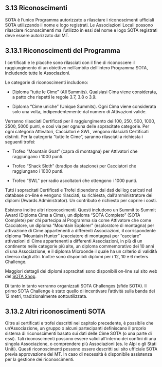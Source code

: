 ## 3.13 Riconoscimenti

SOTA è l'unico Programma autorizzato a rilasciare i riconoscimenti ufficiali SOTA utilizzando il nome e logo registrati. Le Associazioni Locali possono rilasciare riconoscimenti ma l'utilizzo in essi del nome e logo SOTA registrati deve essere autorizzato dal MT.

## 3.13.1 Riconoscimenti del Programma

I certificati e le placche sono rilasciati con il fine di riconoscere il raggiungimento di un obiettivo nell'ambito dell'intero Programma SOTA, includendo tutte le Associazioni.

Le categorie di riconoscimenti includono:

- Diploma "tutte le Cime" (All Summits). Qualsiasi Cima viene considerata, a patto che rispetti le regole 3.7, 3.8 o 3.9.

- Diploma "Cime uniche" (Unique Summits). Ogni Cima viene considerata solo una volta, indipendentemente dal numero di Attivazioni valide.

Verranno rilasciati Certificati per il raggiungimento dei 100, 250, 500, 1000, 2500, 5000 punti, e così via per ognuna delle sopracitate categorie. Per ogni categoria Attivatori, Cacciatori e SWL, vengono rilasciati Certificati distinti.
Per la categoria "tutte le Cime", saranno rilasciati a richiesta i seguenti trofei:

- Trofeo "Mountain Goat" (capra di montagna) per Attivatori che raggiungano i 1000 punti.

- Trofeo "Shack Sloth" (bradipo da stazione) per Cacciatori che raggiungano i 1000 punti.

- Trofeo "SWL" per radio ascoltatori che ottengono i 1000 punti.

Tutti i sopracitati Certificati e Trofei dipendono dai dati dei log caricati nel database on-line e vengono rilasciati, su richiesta, dall'amministratore dei diplomi (Awards Administrator). Un contributo è richiesto per coprire i costi.

Esistono inoltre altri riconoscimenti. Questi includono un Summit to Summit Award (Diploma Cima a Cima), un diploma "SOTA Completo" (SOTA Complete) per chi partecipa al Programma sia come Attivatore che come Cacciatore, un diploma "Mountain Explorer" (esploratore di montagna) per attivazione di Cime appartenenti a differenti Associazioni, il corrispondente diploma "Mountain Hunter" (cacciatore di montagna) per "cacciare" attivazioni di Cime appartenenti a differenti Associazioni, in più di un continente nelle categorie più alte, un diploma commemorativo dei 10 anni di una Associazione, e il diploma Microonde il quale ha un criterio di validità diverso dagli altri. Inoltre sono disponibili diplomi per i 12, 10 e 6 meters Challenge.

Maggiori dettagli dei diplomi sopracitati sono disponibili on-line sul sito web del [SOTA Shop](http://www.sota-shop.co.uk/).

Di tanto in tanto verranno organizzati SOTA Challenges (sfide SOTA). Il primo SOTA Challenge è stato quello di incentivare l'attività sulla banda dei 12 metri, tradizionalmente sottoutilizzata.

## 3.13.2 Altri riconoscimenti SOTA

Oltre ai certificati e trofei descritti nel capitolo precedente, è possibile che un'Associazione, un gruppo o alcuni partecipanti definiscano il proprio sistema di riconoscimenti basato sui dati delle Cime SOTA (o una parte di essi). Tali riconoscimenti possono essere validi all'interno dei confini di una singola Associazione, o comprendere più Associazioni (es. le Alpi o gli Stati Uniti). Questi riconoscimenti possono essere descritti sul sito ufficiale SOTA previa approvazione del MT. In caso di necessità è disponibile assistenza per la gestione dei riconoscimenti.
